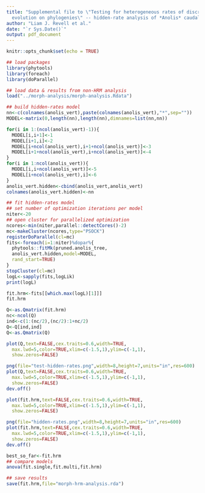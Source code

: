 ```yaml
---
title: "Supplemental file to \"Testing for heterogeneous rates of discrete character
  evolution on phylogenies\" -- hidden-rate analysis of *Anolis* caudal vertebrae number"
author: "Liam J. Revell et al."
date: "`r Sys.Date()`"
output: pdf_document
---
```


```r
knitr::opts_chunk$set(echo = TRUE)
```

```r
## load packages
library(phytools)
library(foreach)
library(doParallel)
```
```r
## load data & results from non-HRM analysis
load("../morph-analysis/morph-analysis.Rdata")
```
```r
## build hidden-rates model
nn<-c(colnames(anolis_vert),paste(colnames(anolis_vert),"*",sep=""))
MODEL<-matrix(0,length(nn),length(nn),dimnames=list(nn,nn))

for(i in 1:(ncol(anolis_vert)-1)){
  MODEL[i,i+1]<-1
  MODEL[i+1,i]<-2
  MODEL[i+ncol(anolis_vert),i+1+ncol(anolis_vert)]<-3
  MODEL[i+1+ncol(anolis_vert),i+ncol(anolis_vert)]<-4
}
for(i in 1:ncol(anolis_vert)){
  MODEL[i,i+ncol(anolis_vert)]<-5
  MODEL[i+ncol(anolis_vert),i]<-6
}
anolis_vert.hidden<-cbind(anolis_vert,anolis_vert)
colnames(anolis_vert.hidden)<-nn
```
```r
## fit hidden-rates model
## set number of optimization iterations per model
niter<-20
## open cluster for parallelized optimization
ncores<-min(niter,parallel::detectCores()-2)
mc<-makeCluster(ncores,type="PSOCK")
registerDoParallel(cl=mc)
fits<-foreach(i=1:niter)%dopar%{
  phytools::fitMk(pruned.anolis_tree,
  anolis_vert.hidden,model=MODEL,
  rand_start=TRUE)
}
stopCluster(cl=mc)
logL<-sapply(fits,logLik)
print(logL)
```
```r
fit.hrm<-fits[[which.max(logL)[1]]]
fit.hrm
```
```r
Q<-as.Qmatrix(fit.hrm)
nc<-ncol(Q)
ind<-c(1:(nc/2),(nc/2):1+nc/2)
Q<-Q[ind,ind]
Q<-as.Qmatrix(Q)
```
```r
plot(Q,text=FALSE,cex.traits=0.6,width=TRUE,
  max.lwd=5,color=TRUE,xlim=c(-1.5,1),ylim=c(-1,1),
  show.zeros=FALSE)
```
```r
png(file="test-hidden-rates.png",width=8,height=7,units="in",res=600)
plot(Q,text=FALSE,cex.traits=0.6,width=TRUE,
  max.lwd=5,color=TRUE,xlim=c(-1.5,1),ylim=c(-1,1),
  show.zeros=FALSE)
dev.off()
```
```r
plot(fit.hrm,text=FALSE,cex.traits=0.6,width=TRUE,
  max.lwd=5,color=TRUE,xlim=c(-1.5,1),ylim=c(-1,1),
  show.zeros=FALSE)
```
```r
png(file="hidden-rates.png",width=8,height=7,units="in",res=600)
plot(fit.hrm,text=FALSE,cex.traits=0.6,width=TRUE,
  max.lwd=5,color=TRUE,xlim=c(-1.5,1),ylim=c(-1,1),
  show.zeros=FALSE)
dev.off()
```
```r
best_so_far<-fit.hrm
## compare models
anova(fit.single,fit.multi,fit.hrm)
```
```r
## save results
save(fit.hrm,file="morph-hrm-analysis.rda")
```
